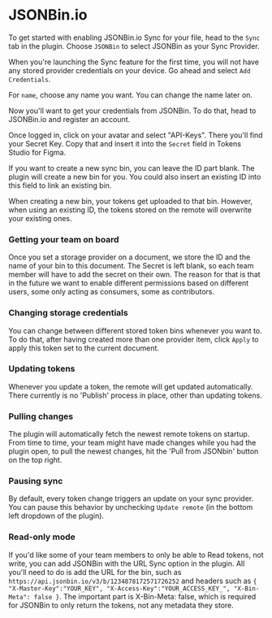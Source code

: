 
# JSONBin.io

To get started with enabling JSONBin.io Sync for your file, head to the `Sync` tab in the plugin. Choose `JSONBin` to select JSONBin as your Sync Provider.

When you're launching the Sync feature for the first time, you will not have any stored provider credentials on your device. Go ahead and select `Add Credentials`.

For `name`, choose any name you want. You can change the name later on.

Now you'll want to get your credentials from JSONBin. To do that, head to JSONBin.io and register an account.

Once logged in, click on your avatar and select "API-Keys". There you'll find your Secret Key. Copy that and insert it into the `Secret` field in Tokens Studio for Figma.

If you want to create a new sync bin, you can leave the ID part blank. The plugin will create a new bin for you. You could also insert an existing ID into this field to link an existing bin.

<Callout emoji="💡">
  When creating a new bin, your tokens get uploaded to that bin. However, when using an existing ID, the tokens stored on the remote will overwrite your existing ones.
</Callout>

### Getting your team on board

Once you set a storage provider on a document, we store the ID and the name of your bin to this document. The Secret is left blank, so each team member will have to add the secret on their own. The reason for that is that in the future we want to enable different permissions based on different users, some only acting as consumers, some as contributors.

### Changing storage credentials

You can change between different stored token bins whenever you want to. To do that, after having created more than one provider item, click `Apply` to apply this token set to the current document.

### Updating tokens

Whenever you update a token, the remote will get updated automatically. There currently is no 'Publish' process in place, other than updating tokens.

### Pulling changes

The plugin will automatically fetch the newest remote tokens on startup. From time to time, your team might have made changes while you had the plugin open, to pull the newest changes, hit the 'Pull from JSONbin' button on the top right.

### Pausing sync

By default, every token change triggers an update on your sync provider. You can pause this behavior by unchecking `Update remote` (in the bottom left dropdown of the plugin).

### Read-only mode
If you'd like some of your team members to only be able to Read tokens, not write, you can add JSONBin with the URL Sync option in the plugin. All you'll need to do is add the URL for the bin, such as `https://api.jsonbin.io/v3/b/1234878172571726252` and headers such as `{ "X-Master-Key":"YOUR_KEY", "X-Access-Key":"YOUR_ACCESS_KEY_", "X-Bin-Meta": false }`. The important part is X-Bin-Meta: false, which is required for JSONBin to only return the tokens, not any metadata they store.
